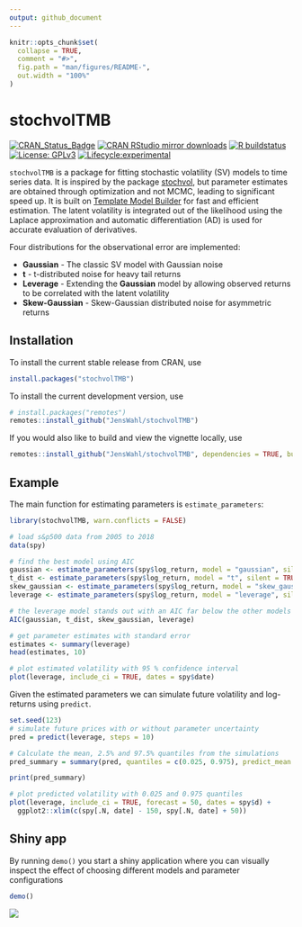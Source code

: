 ```yaml
---
output: github_document
---
```


<!-- README.md is generated from README.Rmd. Please edit that file -->

```r
knitr::opts_chunk$set(
  collapse = TRUE,
  comment = "#>",
  fig.path = "man/figures/README-",
  out.width = "100%"
)
```

# stochvolTMB

<!-- badges: start -->
[![CRAN_Status_Badge](https://www.r-pkg.org/badges/version-last-release/stochvolTMB)](https://cran.r-project.org/package=stochvolTMB)
[![CRAN RStudio mirror downloads](https://cranlogs.r-pkg.org/badges/grand-total/stochvolTMB?color=blue)](https://r-pkg.org/pkg/stochvolTMB)
[![R buildstatus](https://github.com/JensWahl/stochvolTMB/workflows/R-CMD-check/badge.svg)](https://github.com/JensWahl/stochvolTMB/actions)
[![License: GPLv3](https://img.shields.io/badge/License-GPLv3-blue.svg)](https://www.gnu.org/licenses/gpl-3.0)
[![Lifecycle:experimental](https://img.shields.io/badge/lifecycle-experimental-orange.svg)](https://www.tidyverse.org/lifecycle/#experimental)
<!-- badges: end -->

`stochvolTMB` is a package for fitting stochastic volatility (SV) models to time series data. It is inspired by the package [stochvol](https://github.com/gregorkastner/stochvol), but parameter estimates are obtained through optimization and not MCMC, leading to significant speed up. It is built on [Template Model Builder](https://github.com/kaskr/adcomp) for fast and efficient estimation. The latent volatility is integrated out of the likelihood using the Laplace approximation and automatic differentiation (AD) is used for accurate evaluation of derivatives. 

Four distributions for the observational error are implemented: 

* **Gaussian** - The classic SV model with Gaussian noise 
* **t** - t-distributed noise for heavy tail returns 
* **Leverage** -  Extending the **Gaussian** model by allowing observed returns to be correlated with the latent volatility
* **Skew-Gaussian** - Skew-Gaussian distributed noise for asymmetric returns


## Installation
To install the current stable release from CRAN, use

```r
install.packages("stochvolTMB")
```

To install the current development version, use

``` r
# install.packages("remotes")
remotes::install_github("JensWahl/stochvolTMB")
```

If you would also like to build and view the vignette locally, use

```r
remotes::install_github("JensWahl/stochvolTMB", dependencies = TRUE, build_vignettes = TRUE)
```

## Example

The main function for estimating parameters is `estimate_parameters`:

```r
library(stochvolTMB, warn.conflicts = FALSE)

# load s&p500 data from 2005 to 2018
data(spy)

# find the best model using AIC 
gaussian <- estimate_parameters(spy$log_return, model = "gaussian", silent = TRUE)
t_dist <- estimate_parameters(spy$log_return, model = "t", silent = TRUE)
skew_gaussian <- estimate_parameters(spy$log_return, model = "skew_gaussian", silent = TRUE)
leverage <- estimate_parameters(spy$log_return, model = "leverage", silent = TRUE)

# the leverage model stands out with an AIC far below the other models
AIC(gaussian, t_dist, skew_gaussian, leverage)

# get parameter estimates with standard error
estimates <- summary(leverage)
head(estimates, 10)

# plot estimated volatility with 95 % confidence interval
plot(leverage, include_ci = TRUE, dates = spy$date)


```

Given the estimated parameters we can simulate future volatility and log-returns using `predict`. 
```r
set.seed(123)
# simulate future prices with or without parameter uncertainty
pred = predict(leverage, steps = 10)

# Calculate the mean, 2.5% and 97.5% quantiles from the simulations
pred_summary = summary(pred, quantiles = c(0.025, 0.975), predict_mean = TRUE)

print(pred_summary)

# plot predicted volatility with 0.025 and 0.975 quantiles
plot(leverage, include_ci = TRUE, forecast = 50, dates = spy$d) +
  ggplot2::xlim(c(spy[.N, date] - 150, spy[.N, date] + 50))

```

## Shiny app 

By running `demo()` you start a shiny application where you can visually inspect the effect of choosing different models and parameter configurations 

```r
demo()
```

![](man/figures/shinyApp.png)
